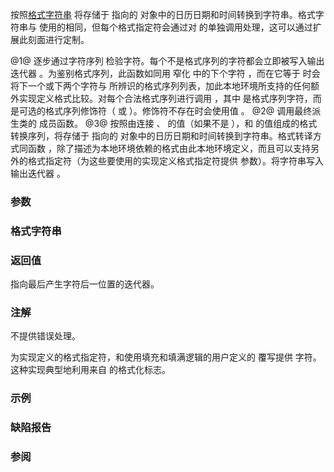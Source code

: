 {{cpp/locale/time_put/title|put|do_put}}
{{cpp/locale/time_put/navbar}}
{{dcl begin}}
{{dcl header|locale}}
{{dcl|num=1|1=
public:
iter_type put( iter_type out, std::ios_base&amp; str,
               char_type fill, const std::tm* t,
               const CharT* fmtbeg, const CharT* fmtend ) const;
}}
{{dcl|num=2|1=
public:
iter_type put( iter_type out, std::ios_base&amp; str,
               char_type fill, const std::tm* t,
               char format, char modifier = 0 ) const;
}}
{{dcl|num=3|1=
protected:
virtual iter_type do_put( iter_type out, std::ios_base&amp; str,
                          char_type fill, const std::tm* t,
                          char format, char modifier ) const;
}}
{{dcl end}}

按照[[#格式字符串|格式字符串]] {{tt|[fmtbeg, fmtend)}} 将存储于 {{c|t}} 指向的 {{lc|std::tm}} 对象中的日历日期和时间转换到字符串。格式字符串与 {{c|std::strftime}} 使用的相同，但每个格式指定符会通过对 {{tt|do_put()}} 的单独调用处理，这可以通过扩展此刻面进行定制。

@1@ 逐步通过字符序列 {{tt|[fmtbeg, fmtend)}} 检验字符。每个不是格式序列的字符都会立即被写入输出迭代器 {{c|out}}。为鉴别格式序列，此函数如同用 {{c|std::ctype&lt;char_type&gt;(str.getloc()).narrow(c,0)}} 窄化 {{tt|[fmtbeg, fmtend)}} 中的下个字符 {{c|c}}，而在它等于 {{c|'%'}} 时会将下一个或下两个字符与 {{lc|std::strftime}} 所辨识的格式序列列表，加此本地环境所支持的任何额外实现定义格式比较。对每个合法格式序列进行调用 {{c|do_put(out, str, fill, t, format, modifier)}}，其中 {{c|format}} 是格式序列字符，而 {{c|modifier}} 是可选的格式序列修饰符（{{c|'E'}} 或 {{c|'O'}}）。修饰符不存在时会使用值 {{c|'\0'}}。
@2@ 调用最终派生类的 {{tt|do_put}} 成员函数。
@3@ 按照由连接 {{c|'%'}}、{{c|modifier}} 的值（如果不是 {{c|'\0'}}），和 {{c|format}} 的值组成的格式转换序列，将存储于 {{c|t}} 指向的 {{lc|std::tm}} 对象中的日历日期和时间转换到字符串。格式转译方式同函数 {{lc|std::strftime}}，除了描述为本地环境依赖的格式由此本地环境定义，而且可以支持另外的格式指定符（为这些要使用的实现定义格式指定符提供 {{c|fill}} 参数）。将字符串写入输出迭代器 {{c|out}}。

===参数===
{{par begin}}
{{par|out|输出迭代器，其中写入转换结果}}
{{par|str|此函数在需要时用以获得本地环境刻面的流对象，例如用 {{lc|std::ctype}} 窄化字符}}
{{par|t|指向 {{lc|std::tm}} 对象的指针，从该对象获得日期/时间值}}
{{par|fmtbeg|指向指定[[#格式字符串|转换格式]]的 {{tt|char_type}} 字符序列首字符的指针}}
{{par|fmtend|指向指定[[#格式字符串|转换格式]]的 {{tt|char_type}} 字符序列的末字符后一位置的指针}}
{{par|fill|填充字符（通常为空格）}}
{{par|format|指名[[#格式字符串|转换说明符]]的字符}}
{{par|modifier|可以在 {{tt|%}} 和[[#格式字符串|转换说明符]]间出现的可选修饰符}}
{{par end}}

===格式字符串===
{{cpp/chrono/c/strftime format}}

===返回值===
指向最后产生字符后一位置的迭代器。

===注解===
不提供错误处理。

为实现定义的格式指定符，和使用填充和填满逻辑的用户定义的 {{tt|do_put()}} 覆写提供 {{c|fill}} 字符。这种实现典型地利用来自 {{c|str}} 的格式化标志。

===示例===
{{example
|
|code=
#include &lt;iostream&gt;
#include &lt;sstream&gt;
#include &lt;iomanip&gt;
#include &lt;ctime&gt;

void try_time_put(const std::tm* t, const std::string&amp; fmt)
{
    std::cout.imbue(std::locale());
    std::cout &lt;&lt; "在本地环境 '" &lt;&lt; std::cout.getloc().name() &lt;&lt; "' 中：'";
    
    std::use_facet&lt;std::time_put&lt;char&gt;&gt;(std::cout.getloc()).put(
        {std::cout}, std::cout, ' ', t, &amp;fmt[0], &amp;fmt[0] + fmt.size());
    
    std::cout &lt;&lt; "'\n";
}

int main()
{
    std::time_t t = std::time(NULL);
    std::tm tm = *std::localtime(&amp;t);
    
    std::string fmt = "%c";
    std::cout &lt;&lt; "使用格式字符串 '" &lt;&lt; fmt
              &lt;&lt; "' 格式化时间：" &lt;&lt; std::ctime(&amp;t) &lt;&lt; '\n';

    std::locale::global(std::locale("de_DE.utf8"));
    try_time_put(&amp;tm, fmt);

    std::locale::global(std::locale("el_GR.utf8"));
    try_time_put(&amp;tm, fmt);

    std::locale::global(std::locale("ja_JP.utf8"));
    try_time_put(&amp;tm, fmt);
}
|p=true
|output=
使用格式字符串 '%c' 格式化时间：Mon Feb 11 22:58:50 2013

在本地环境 'de_DE.utf8' 中：'Mo 11 Feb 2013 23:02:38 EST'
在本地环境 'el_GR.utf8' 中：'Δευ 11 Φεβ 2013 11:02:38 μμ EST'
在本地环境 'ja_JP.utf8' 中：'2013年02月11日 23時02分38秒'
}}

===缺陷报告===
{{dr list begin}}
{{dr list item|wg=lwg|dr=164|std=C++98|before=提供形参 {{c|fill}} 的目的不明确|after=使之明确}}
{{dr list end}}

===参阅===
{{dsc begin}}
{{dsc inc|cpp/io/manip/dsc put_time}}
{{dsc inc|cpp/locale/time_get/dsc do_get}}
{{dsc end}}

{{langlinks|en|ja}}